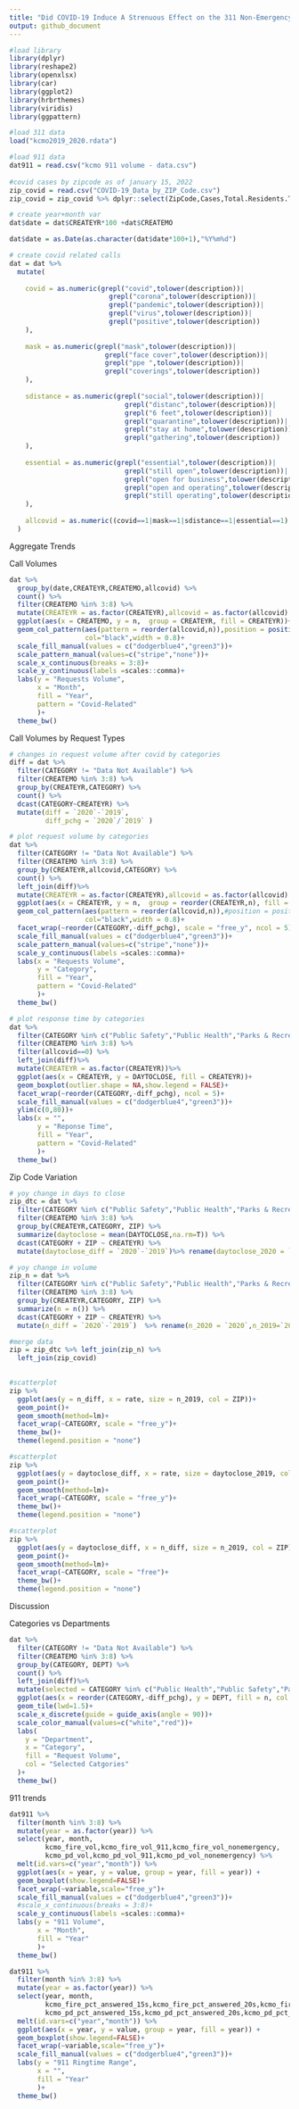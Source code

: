 ```yaml
---
title: "Did COVID-19 Induce A Strenuous Effect on the 311 Non-Emergency Services System?"
output: github_document
---
```


```r
#load library
library(dplyr)
library(reshape2)
library(openxlsx)
library(car)
library(ggplot2)
library(hrbrthemes)
library(viridis)
library(ggpattern)

#load 311 data 
load("kcmo2019_2020.rdata")

#load 911 data
dat911 = read.csv("kcmo 911 volume - data.csv")
 
#covid cases by zipcode as of january 15, 2022
zip_covid = read.csv("COVID-19_Data_by_ZIP_Code.csv") 
zip_covid = zip_covid %>% dplyr::select(ZipCode,Cases,Total.Residents.Tested) %>% mutate(ZIP = ZipCode,rate = Cases/Total.Residents.Tested ) %>% dplyr::select(ZIP, rate)

```


```r
# create year+month var
dat$date = dat$CREATEYR*100 +dat$CREATEMO

dat$date = as.Date(as.character(dat$date*100+1),"%Y%m%d")

# create covid related calls 
dat = dat %>%
  mutate(
    
    covid = as.numeric(grepl("covid",tolower(description))|
                         grepl("corona",tolower(description))|
                         grepl("pandemic",tolower(description))|
                         grepl("virus",tolower(description))|
                         grepl("positive",tolower(description))
    ),
    
    mask = as.numeric(grepl("mask",tolower(description))|
                        grepl("face cover",tolower(description))|
                        grepl("ppe ",tolower(description))|
                        grepl("coverings",tolower(description))
    ),
    
    sdistance = as.numeric(grepl("social",tolower(description))|
                             grepl("distanc",tolower(description))|
                             grepl("6 feet",tolower(description))|
                             grepl("quarantine",tolower(description))|
                             grepl("stay at home",tolower(description))|
                             grepl("gathering",tolower(description))
    ),
    
    essential = as.numeric(grepl("essential",tolower(description))|
                             grepl("still open",tolower(description))|
                             grepl("open for business",tolower(description))|
                             grepl("open and operating",tolower(description))|
                             grepl("still operating",tolower(description))
    ), 
    
    allcovid = as.numeric((covid==1|mask==1|sdistance==1|essential==1) & season == "COVID-warm")
  )
```


Aggregate Trends

Call Volumes

```r
dat %>% 
  group_by(date,CREATEYR,CREATEMO,allcovid) %>%
  count() %>% 
  filter(CREATEMO %in% 3:8) %>%
  mutate(CREATEYR = as.factor(CREATEYR),allcovid = as.factor(allcovid) )%>%
  ggplot(aes(x = CREATEMO, y = n,  group = CREATEYR, fill = CREATEYR))+
  geom_col_pattern(aes(pattern = reorder(allcovid,n)),position = position_dodge(),
                   col="black",width = 0.8)+
  scale_fill_manual(values = c("dodgerblue4","green3"))+
  scale_pattern_manual(values=c("stripe","none"))+
  scale_x_continuous(breaks = 3:8)+
  scale_y_continuous(labels =scales::comma)+
  labs(y = "Requests Volume",
       x = "Month",
       fill = "Year",
       pattern = "Covid-Related"
       )+
  theme_bw()
```



Call Volumes by Request Types



```r
# changes in request volume after covid by categories 
diff = dat %>% 
  filter(CATEGORY != "Data Not Available") %>%
  filter(CREATEMO %in% 3:8) %>%
  group_by(CREATEYR,CATEGORY) %>%
  count() %>% 
  dcast(CATEGORY~CREATEYR) %>% 
  mutate(diff = `2020`-`2019`,
         diff_pchg = `2020`/`2019` )

# plot request volume by categories
dat %>% 
  filter(CATEGORY != "Data Not Available") %>%
  filter(CREATEMO %in% 3:8) %>%
  group_by(CREATEYR,allcovid,CATEGORY) %>%
  count() %>% 
  left_join(diff)%>%
  mutate(CREATEYR = as.factor(CREATEYR),allcovid = as.factor(allcovid) )%>%
  ggplot(aes(x = CREATEYR, y = n,  group = reorder(CREATEYR,n), fill = CREATEYR))+
  geom_col_pattern(aes(pattern = reorder(allcovid,n)),#position = position_dodge(),
                   col="black",width = 0.8)+
  facet_wrap(~reorder(CATEGORY,-diff_pchg), scale = "free_y", ncol = 5)+
  scale_fill_manual(values = c("dodgerblue4","green3"))+
  scale_pattern_manual(values=c("stripe","none"))+
  scale_y_continuous(labels =scales::comma)+
  labs(x = "Requests Volume",
       y = "Category",
       fill = "Year",
       pattern = "Covid-Related"
       )+
  theme_bw()
```
```r
# plot response time by categories
dat %>% 
  filter(CATEGORY %in% c("Public Safety","Public Health","Parks & Recreation")) %>%
  filter(CREATEMO %in% 3:8) %>%
  filter(allcovid==0) %>%
  left_join(diff)%>%
  mutate(CREATEYR = as.factor(CREATEYR))%>%
  ggplot(aes(x = CREATEYR, y = DAYTOCLOSE, fill = CREATEYR))+
  geom_boxplot(outlier.shape = NA,show.legend = FALSE)+
  facet_wrap(~reorder(CATEGORY,-diff_pchg), ncol = 5)+
  scale_fill_manual(values = c("dodgerblue4","green3"))+
  ylim(c(0,80))+
  labs(x = "",
       y = "Reponse Time",
       fill = "Year",
       pattern = "Covid-Related"
       )+
  theme_bw()
```

Zip Code Variation 

```r
# yoy change in days to close
zip_dtc = dat %>% 
  filter(CATEGORY %in% c("Public Safety","Public Health","Parks & Recreation")) %>%
  filter(CREATEMO %in% 3:8) %>%
  group_by(CREATEYR,CATEGORY, ZIP) %>%
  summarize(daytoclose = mean(DAYTOCLOSE,na.rm=T)) %>%
  dcast(CATEGORY + ZIP ~ CREATEYR) %>% 
  mutate(daytoclose_diff = `2020`-`2019`)%>% rename(daytoclose_2020 = `2020`,daytoclose_2019=`2019`)

# yoy change in volume
zip_n = dat %>% 
  filter(CATEGORY %in% c("Public Safety","Public Health","Parks & Recreation")) %>%
  filter(CREATEMO %in% 3:8) %>%
  group_by(CREATEYR,CATEGORY, ZIP) %>%
  summarize(n = n()) %>%
  dcast(CATEGORY + ZIP ~ CREATEYR) %>% 
  mutate(n_diff = `2020`-`2019`)  %>% rename(n_2020 = `2020`,n_2019=`2019`)

#merge data 
zip = zip_dtc %>% left_join(zip_n) %>%
  left_join(zip_covid)
  
```
```r
#scatterplot
zip %>% 
  ggplot(aes(y = n_diff, x = rate, size = n_2019, col = ZIP))+
  geom_point()+
  geom_smooth(method=lm)+
  facet_wrap(~CATEGORY, scale = "free_y")+
  theme_bw()+
  theme(legend.position = "none")
```
```r
#scatterplot
zip %>% 
  ggplot(aes(y = daytoclose_diff, x = rate, size = daytoclose_2019, col = ZIP))+
  geom_point()+
  geom_smooth(method=lm)+
  facet_wrap(~CATEGORY, scale = "free_y")+
  theme_bw()+
  theme(legend.position = "none")
```

```r
#scatterplot
zip %>% 
  ggplot(aes(y = daytoclose_diff, x = n_diff, size = n_2019, col = ZIP))+
  geom_point()+
  geom_smooth(method=lm)+
  facet_wrap(~CATEGORY, scale = "free")+
  theme_bw()+
  theme(legend.position = "none")
```


Discussion 

Categories vs Departments 

```r
dat %>%
  filter(CATEGORY != "Data Not Available") %>%
  filter(CREATEMO %in% 3:8) %>%
  group_by(CATEGORY, DEPT) %>%
  count() %>%
  left_join(diff)%>%
  mutate(selected = CATEGORY %in% c("Public Health","Public Safety","Parks & Recreation"))%>%
  ggplot(aes(x = reorder(CATEGORY,-diff_pchg), y = DEPT, fill = n, col = selected))+
  geom_tile(lwd=1.5)+
  scale_x_discrete(guide = guide_axis(angle = 90))+
  scale_color_manual(values=c("white","red"))+
  labs(
    y = "Department",
    x = "Category",
    fill = "Request Volume",
    col = "Selected Catgories"
  )+
  theme_bw()
```

911 trends 
```r

dat911 %>% 
  filter(month %in% 3:8) %>%
  mutate(year = as.factor(year)) %>%
  select(year, month, 
         kcmo_fire_vol,kcmo_fire_vol_911,kcmo_fire_vol_nonemergency,
         kcmo_pd_vol,kcmo_pd_vol_911,kcmo_pd_vol_nonemergency) %>%
  melt(id.vars=c("year","month")) %>%
  ggplot(aes(x = year, y = value, group = year, fill = year)) + 
  geom_boxplot(show.legend=FALSE)+
  facet_wrap(~variable,scale="free_y")+
  scale_fill_manual(values = c("dodgerblue4","green3"))+
  #scale_x_continuous(breaks = 3:8)+
  scale_y_continuous(labels =scales::comma)+
  labs(y = "911 Volume",
       x = "Month",
       fill = "Year"
       )+
  theme_bw()
```


```r

dat911 %>% 
  filter(month %in% 3:8) %>%
  mutate(year = as.factor(year)) %>%
  select(year, month, 
         kcmo_fire_pct_answered_15s,kcmo_fire_pct_answered_20s,kcmo_fire_pct_answered_40s,
         kcmo_pd_pct_answered_15s,kcmo_pd_pct_answered_20s,kcmo_pd_pct_answered_40s) %>%
  melt(id.vars=c("year","month")) %>%
  ggplot(aes(x = year, y = value, group = year, fill = year)) + 
  geom_boxplot(show.legend=FALSE)+
  facet_wrap(~variable,scale="free_y")+
  scale_fill_manual(values = c("dodgerblue4","green3"))+
  labs(y = "911 Ringtime Range",
       x = "",
       fill = "Year"
       )+
  theme_bw()
```














